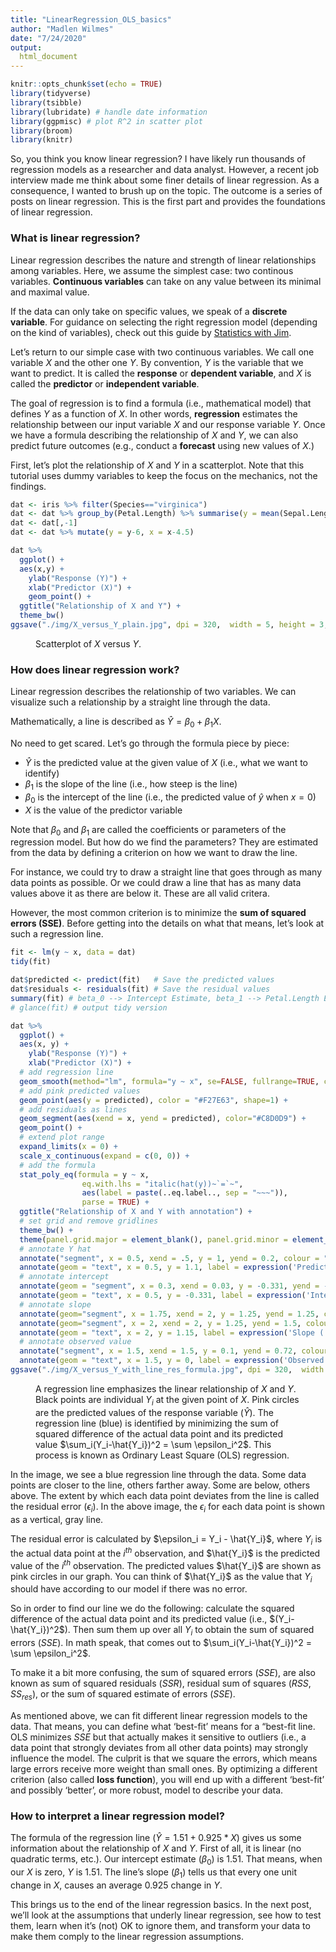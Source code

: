 ```yaml
---
title: "LinearRegression_OLS_basics"
author: "Madlen Wilmes"
date: "7/24/2020"
output: 
  html_document
---
```


```r
knitr::opts_chunk$set(echo = TRUE)
library(tidyverse)
library(tsibble)
library(lubridate) # handle date information
library(ggpmisc) # plot R^2 in scatter plot
library(broom)
library(knitr)
```

<!-- wp:paragraph -->
So, you think you know linear regression? I have likely run thousands of regression models as a researcher and data analyst. However, a recent job interview made me think about some finer details of linear regression. As a consequence, I wanted to brush up on the topic. The outcome is a series of posts on linear regression. This is the first part and provides the foundations of linear regression.
<!-- /wp:paragraph -->

<!-- wp:more -->
<!--more-->
<!-- /wp:more -->

<!-- wp:getwid/advanced-heading {"titleTag":"h3"} -->
<div class="wp-block-getwid-advanced-heading"><h3 class="wp-block-getwid-advanced-heading__content">What is linear regression?
</h3></div>
<!-- /wp:getwid/advanced-heading -->

<!-- wp:paragraph -->
Linear regression describes the nature and strength of linear relationships among variables. Here, we assume the simplest case: two continous variables. **Continuous variables** can take on any value between its minimal and maximal value. 
<!-- /wp:paragraph -->

<!-- wp:paragraph -->
If the data can only take on specific values, we speak of a **discrete variable**. For guidance on selecting the right regression model (depending on the kind of variables), check out this guide by [Statistics with Jim](https://statisticsbyjim.com/regression/choosing-regression-analysis/).
<!-- /wp:paragraph -->

<!-- wp:paragraph -->
Let's return to our simple case with two continuous variables. We call one variable $X$ and the other one $Y$. By convention, $Y$ is the variable that we want to predict. It is called the **response** or **dependent variable**, and $X$ is called the **predictor** or **independent variable**. 
<!-- /wp:paragraph -->

<!-- wp:paragraph -->
The goal of regression is to find a formula (i.e., mathematical model) that defines $Y$ as a function of $X$. In other words, **regression** estimates the relationship between our input variable $X$ and our response variable $Y$. Once we have a formula describing the relationship of $X$ and $Y$, we can also predict future outcomes (e.g., conduct a **forecast** using new values of $X$.)
<!-- /wp:paragraph -->

<!-- wp:paragraph -->
First, let's plot the relationship of $X$ and $Y$ in a scatterplot. Note that this tutorial uses dummy variables to keep the focus on the mechanics, not the findings.
<!-- /wp:paragraph -->

```r
dat <- iris %>% filter(Species=="virginica")
dat <- dat %>% group_by(Petal.Length) %>% summarise(y = mean(Sepal.Length), x = mean(Petal.Length), .groups='keep') %>% filter(x > 4.6)
dat <- dat[,-1]
dat <- dat %>% mutate(y = y-6, x = x-4.5)
```


```r
dat %>% 
  ggplot() +
  aes(x,y) +
    ylab("Response (Y)") +
    xlab("Predictor (X)") +
    geom_point() +
  ggtitle("Relationship of X and Y") +
  theme_bw()
ggsave("./img/X_versus_Y_plain.jpg", dpi = 320,  width = 5, height = 3, units = c("in"))
```


<!-- wp:image -->
<figure class="wp-block-image size-medium"><img src="https://github.com/mmwilmes/Linear_regression_foundation/raw/master/img/X_versus_Y_plain.jpg" alt=""/><figcaption>Scatterplot of $X$ versus $Y$.</figcaption></figure>
<!-- /wp:image -->


<!-- wp:getwid/advanced-heading {"titleTag":"h3"} -->
<div class="wp-block-getwid-advanced-heading"><h3 class="wp-block-getwid-advanced-heading__content">How does linear regression work?
</h3></div>
<!-- /wp:getwid/advanced-heading -->

<!-- wp:paragraph -->
Linear regression describes the relationship of two variables. We can visualize such a relationship by a straight line through the data.
<!-- /wp:paragraph -->


<!-- wp:paragraph -->
Mathematically, a line is described as $\hat{Y} = \beta_0 + \beta_1 X$.

No need to get scared. Let's go through the formula piece by piece:

* $\hat{Y}$ is the predicted value at the given value of $X$ (i.e., what we want to identify)
* $\beta_1$ is the slope of the line (i.e., how steep is the line)
* $\beta_0$ is the intercept of the line (i.e., the predicted value of $\hat{y}$ when $x = 0$)
* $X$ is the value of the predictor variable

<!-- /wp:paragraph -->

<!-- wp:paragraph -->
Note that $\beta_0$ and $\beta_1$ are called the coefficients or parameters of the regression model. But how do we find the parameters? They are estimated from the data by defining a criterion on how we want to draw the line.
<!-- /wp:paragraph -->

<!-- wp:paragraph -->
For instance, we could try to draw a straight line that goes through as many data points as possible. Or we could draw a line that has as many data values above it as there are below it. These are all valid critera.
<!-- /wp:paragraph -->


<!-- wp:paragraph -->
However, the most common criterion is to minimize the **sum of squared errors (SSE)**. Before getting into the details on what that means, let's look at such a regression line.
<!-- /wp:paragraph -->


```r
fit <- lm(y ~ x, data = dat)
tidy(fit)
```

```r
dat$predicted <- predict(fit)   # Save the predicted values
dat$residuals <- residuals(fit) # Save the residual values
summary(fit) # beta_0 --> Intercept Estimate, beta_1 --> Petal.Length Estimate
# glance(fit) # output tidy version
```


```r
dat %>%
  ggplot() +
  aes(x, y) +
    ylab("Response (Y)") +
    xlab("Predictor (X)") +
  # add regression line
  geom_smooth(method="lm", formula="y ~ x", se=FALSE, fullrange=TRUE, color="#0442BF") +
  # add pink predicted values
  geom_point(aes(y = predicted), color = "#F27E63", shape=1) +
  # add residuals as lines
  geom_segment(aes(xend = x, yend = predicted), color="#C8D0D9") +
  geom_point() +
  # extend plot range
  expand_limits(x = 0) +
  scale_x_continuous(expand = c(0, 0)) +
  # add the formula
  stat_poly_eq(formula = y ~ x,
                eq.with.lhs = "italic(hat(y))~`=`~",
                aes(label = paste(..eq.label.., sep = "~~~")), 
                parse = TRUE) +
  ggtitle("Relationship of X and Y with annotation") +
  # set grid and remove gridlines
  theme_bw() + 
  theme(panel.grid.major = element_blank(), panel.grid.minor = element_blank()) +
  # annotate Y hat
  annotate("segment", x = 0.5, xend = .5, y = 1, yend = 0.2, colour = "#F27E63", size=.3, arrow=arrow(length=unit(2, "mm"))) +
  annotate(geom = "text", x = 0.5, y = 1.1, label = expression('Predicted value ('~hat(Y)~')'), hjust = "center", size=2) +
  # annotate intercept
  annotate(geom = "segment", x = 0.3, xend = 0.03, y = -0.331, yend = -0.331, colour = "#F27E63", size=.3, arrow=arrow(length=unit(2, "mm"))) +
  annotate(geom = "text", x = 0.5, y = -0.331, label = expression('Intercept ('~beta[0]~')'), hjust = "center", size=2) +
  # annotate slope
  annotate(geom="segment", x = 1.75, xend = 2, y = 1.25, yend = 1.25, colour = "#F27E63", size=.3) +
  annotate(geom="segment", x = 2, xend = 2, y = 1.25, yend = 1.5, colour = "#F27E63", size=.3) +
  annotate(geom = "text", x = 2, y = 1.15, label = expression('Slope ('~beta[1]~')'), hjust = "center", size=2) +
  # annotate observed value
  annotate("segment", x = 1.5, xend = 1.5, y = 0.1, yend = 0.72, colour = "#F27E63", size=.3, arrow=arrow(length=unit(2, "mm"))) +
  annotate(geom = "text", x = 1.5, y = 0, label = expression('Observed value ('~Y[i]~')'), hjust = "center", size=2) 
ggsave("./img/X_versus_Y_with_line_res_formula.jpg", dpi = 320,  width = 5, height = 3, units = c("in"))
```


<!-- wp:image -->
<figure class="wp-block-image size-medium"><img src="https://github.com/mmwilmes/Linear_regression_foundation/raw/master/img/X_versus_Y_with_line_res_formula.jpg" alt=""/><figcaption>A regression line emphasizes the linear relationship of $X$ and $Y$. Black points are individual $Y_i$ at the given point of $X$. Pink circles are the predicted values of the response variable ($\hat Y$). The regression line (blue) is identified by minimizing the sum of squared difference of the actual data point and its predicted value $\sum_i(Y_i-\hat{Y_i})^2 = \sum \epsilon_i^2$. This process is known as Ordinary Least Square (OLS) regression.</figcaption></figure>
<!-- /wp:image -->


<!-- wp:paragraph -->
In the image, we see a blue regression line through the data. Some data points are closer to the line, others farther away. Some are below, others above. The extent by which each data point deviates from the line is called the residual error ($\epsilon_i$). In the above image, the $\epsilon_i$ for each data point is shown as a vertical, gray line.  
<!-- /wp:paragraph -->

<!-- wp:paragraph -->
The residual error is calculated by $\epsilon_i = Y_i - \hat{Y_i}$, where $Y_i$ is the actual data point at the $i^{th}$ observation, and $\hat{Y_i}$ is the predicted value of the $i^{th}$ observation. The predicted values $\hat{Y_i}$ are shown as pink circles in our graph. You can think of $\hat{Y_i}$ as the value that $Y_i$ should have according to our model if there was no error.
<!-- /wp:paragraph -->

<!-- wp:paragraph -->
So in order to find our line we do the following: calculate the squared difference of the actual data point and its predicted value (i.e., $(Y_i-\hat{Y_i})^2$). Then sum them up over all $Y_i$ to obtain the sum of squared errors ($SSE$). In math speak, that comes out to $\sum_i(Y_i-\hat{Y_i})^2 = \sum \epsilon_i^2$.
<!-- /wp:paragraph -->

<!-- wp:paragraph -->
To make it a bit more confusing, the sum of squared errors ($SSE$), are also known as sum of squared residuals ($SSR$), residual sum of squares ($RSS$, $SS_{res}$), or the sum of squared estimate of errors ($SSE$).
<!-- /wp:paragraph -->

<!-- wp:paragraph -->
As mentioned above, we can fit different linear regression models to the data. That means, you can define what 'best-fit' means for a "best-fit line. OLS minimizes $SSE$ but that actually makes it sensitive to outliers (i.e., a data point that strongly deviates from all other data points) may strongly influence the model. The culprit is that we square the errors, which means large errors receive more weight than small ones. By optimizing a different criterion (also called **loss function**), you will end up with a different 'best-fit' and possibly 'better', or more robust, model to describe your data.
<!-- /wp:paragraph -->


<!-- wp:getwid/advanced-heading {"titleTag":"h3"} -->
<div class="wp-block-getwid-advanced-heading"><h3 class="wp-block-getwid-advanced-heading__content">How to interpret a linear regression model?
</h3></div>
<!-- /wp:getwid/advanced-heading -->

<!-- wp:paragraph -->
The formula of the regression line ($\hat Y = 1.51 + 0.925*X$) gives us some information about the relationship of $X$ and $Y$. First of all, it is linear (no quadratic terms, etc.). Our intercept estimate ($\beta_0$) is 1.51. That means, when our $X$ is zero, $Y$ is 1.51. The line's slope ($\beta_1$) tells us that every one unit change in $X$, causes an average 0.925 change in $Y$.
<!-- /wp:paragraph -->

<!-- wp:paragraph -->
This brings us to the end of the linear regression basics. In the next post, we'll look at the assumptions that underly linear regression, see how to test them, learn when it's (not) OK to ignore them, and transform your data to make them comply to the linear regression assumptions.
<!-- /wp:paragraph -->





